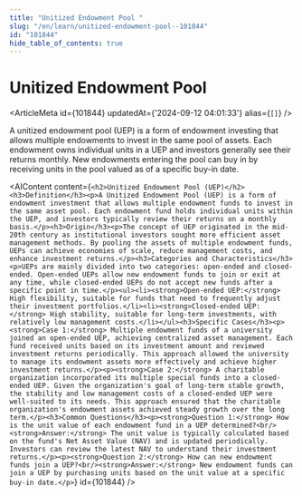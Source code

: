 ```yaml
---
title: "Unitized Endowment Pool "
slug: "/en/learn/unitized-endowment-pool--101844"
id: "101844"
hide_table_of_contents: true
---
```



# Unitized Endowment Pool 

<ArticleMeta id={101844} updatedAt={'2024-09-12 04:01:33'} alias={`[]`} />
<div className='border-solid border-b border-t-0 my-4 border-[var(--ifm-color-gray-300)]' />

A unitized endowment pool (UEP) is a form of endowment investing that allows multiple endowments to invest in the same pool of assets. Each endowment owns individual units in a UEP and investors generally see their returns monthly. New endowments entering the pool can buy in by receiving units in the pool valued as of a specific buy-in date.

<AIContent content={`<h2>Unitized Endowment Pool (UEP)</h2><h3>Definition</h3><p>A Unitized Endowment Pool (UEP) is a form of endowment investment that allows multiple endowment funds to invest in the same asset pool. Each endowment fund holds individual units within the UEP, and investors typically review their returns on a monthly basis.</p><h3>Origin</h3><p>The concept of UEP originated in the mid-20th century as institutional investors sought more efficient asset management methods. By pooling the assets of multiple endowment funds, UEPs can achieve economies of scale, reduce management costs, and enhance investment returns.</p><h3>Categories and Characteristics</h3><p>UEPs are mainly divided into two categories: open-ended and closed-ended. Open-ended UEPs allow new endowment funds to join or exit at any time, while closed-ended UEPs do not accept new funds after a specific point in time.</p><ul><li><strong>Open-ended UEP:</strong> High flexibility, suitable for funds that need to frequently adjust their investment portfolios.</li><li><strong>Closed-ended UEP:</strong> High stability, suitable for long-term investments, with relatively low management costs.</li></ul><h3>Specific Cases</h3><p><strong>Case 1:</strong> Multiple endowment funds of a university joined an open-ended UEP, achieving centralized asset management. Each fund received units based on its investment amount and reviewed investment returns periodically. This approach allowed the university to manage its endowment assets more effectively and achieve higher investment returns.</p><p><strong>Case 2:</strong> A charitable organization incorporated its multiple special funds into a closed-ended UEP. Given the organization's goal of long-term stable growth, the stability and low management costs of a closed-ended UEP were well-suited to its needs. This approach ensured that the charitable organization's endowment assets achieved steady growth over the long term.</p><h3>Common Questions</h3><p><strong>Question 1:</strong> How is the unit value of each endowment fund in a UEP determined?<br/><strong>Answer:</strong> The unit value is typically calculated based on the fund's Net Asset Value (NAV) and is updated periodically. Investors can review the latest NAV to understand their investment returns.</p><p><strong>Question 2:</strong> How can new endowment funds join a UEP?<br/><strong>Answer:</strong> New endowment funds can join a UEP by purchasing units based on the unit value at a specific buy-in date.</p>`} id={101844} />
